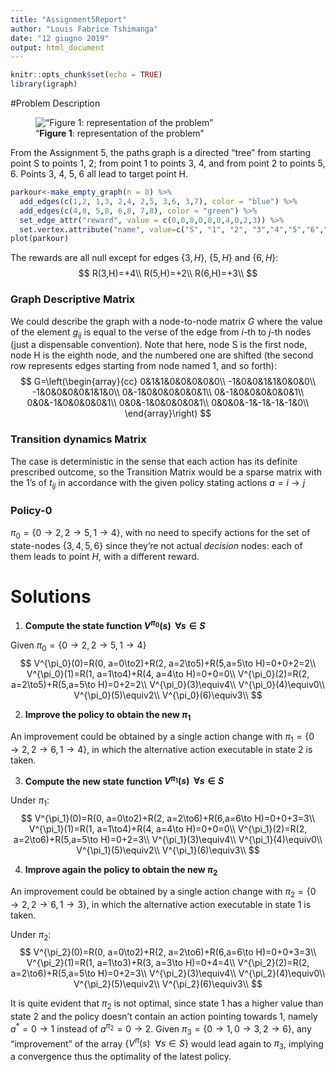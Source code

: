 ```yaml
---
title: "Assignment5Report"
author: "Louis Fabrice Tshimanga"
date: "12 giugno 2019"
output: html_document
---
```


```r
knitr::opts_chunk$set(echo = TRUE)
library(igraph)
```

#Problem Description  

!["**Figure 1**: representation of the problem"](C:/Users/louis/Desktop/Ass5.png)

From the Assignment 5, the paths graph is a directed "tree" from starting point S to points 1, 2; from point 1 to points 3, 4, and from point 2 to points 5, 6. Points 3, 4, 5, 6 all lead to target point H.
```r

parkour<-make_empty_graph(n = 8) %>%
  add_edges(c(1,2, 1,3, 2,4, 2,5, 3,6, 3,7), color = "blue") %>%
  add_edges(c(4,8, 5,8, 6,8, 7,8), color = "green") %>%
  set_edge_attr("reward", value = c(0,0,0,0,0,0,4,0,2,3)) %>%
  set.vertex.attribute("name", value=c("S", "1", "2", "3","4","5","6","H"))
plot(parkour)
```
  
The rewards are all null except for edges $\{3, H\}$, $\{5, H\}$ and $\{6, H\}$: 
$$
R(3,H)=+4\\
R(5,H)=+2\\
R(6,H)=+3\\
$$
  
### Graph Descriptive Matrix
We could describe the graph with a node-to-node matrix $G$ where the value of the element $g_{ij}$ is equal to the verse of the edge from $i$-th to $j$-th nodes (just a dispensable convention).
Note that here, node S is the first node, node H is the eighth node, and the numbered one are shifted (the second row represents edges starting from node named 1, and so forth):
$$
G=\left(\begin{array}{cc} 
0&1&1&0&0&0&0&0\\
-1&0&0&1&1&0&0&0\\
-1&0&0&0&0&1&1&0\\
0&-1&0&0&0&0&0&1\\
0&-1&0&0&0&0&0&1\\
0&0&-1&0&0&0&0&1\\
0&0&-1&0&0&0&0&1\\
0&0&0&-1&-1&-1&-1&0\\
\end{array}\right)
$$
  



### Transition dynamics Matrix
  
The case is deterministic in the sense that each action has its definite prescribed outcome, so the Transition Matrix would be a sparse matrix with the $1$'s of $t_{ij}$ in accordance with the given policy stating actions $a=i\to j$

### Policy-0
  
$\pi_0=\{0\to2,2\to5,1\to4\}$, with no need to specify actions for the set of state-nodes $\{3,4,5,6\}$ since they're not actual *decision* nodes: each of them leads to point $H$, with a different reward.

# Solutions

1. **Compute the state function $V^{\pi_0}(s) \ \  \forall s \in S$  **
 
  Given $\pi_0=\{0\to2,2\to5,1\to4\}$  
$$
V^{\pi_0}(0)=R(0, a=0\to2)+R(2, a=2\to5)+R(5,a=5\to H)=0+0+2=2\\
V^{\pi_0}(1)=R(1, a=1\to4)+R(4, a=4\to H)=0+0=0\\
V^{\pi_0}(2)=R(2, a=2\to5)+R(5,a=5\to H)=0+2=2\\
V^{\pi_0}(3)\equiv4\\
V^{\pi_0}(4)\equiv0\\
V^{\pi_0}(5)\equiv2\\
V^{\pi_0}(6)\equiv3\\
$$

2. **Improve the policy to obtain the new $\pi_1$  **

An improvement could be obtained by a single action change with $\pi_1=\{0\to2, 2\to6,1\to4\}$, in which the alternative action executable in state $2$ is taken.

3. **Compute the new state function $V^{\pi_1}(s) \ \  \forall s \in S$ **

  Under $\pi_1$:
$$
V^{\pi_1}(0)=R(0, a=0\to2)+R(2, a=2\to6)+R(6,a=6\to H)=0+0+3=3\\
V^{\pi_1}(1)=R(1, a=1\to4)+R(4, a=4\to H)=0+0=0\\
V^{\pi_1}(2)=R(2, a=2\to6)+R(5,a=5\to H)=0+2=3\\
V^{\pi_1}(3)\equiv4\\
V^{\pi_1}(4)\equiv0\\
V^{\pi_1}(5)\equiv2\\
V^{\pi_1}(6)\equiv3\\
$$

4. **Improve again the policy to obtain the new $\pi_2$ ** 

An improvement could be obtained by a single action change with $\pi_2=\{0\to2,2\to6,1\to3\}$, in which the alternative action executable in state $1$ is taken.

  Under $\pi_2$:
$$
V^{\pi_2}(0)=R(0, a=0\to2)+R(2, a=2\to6)+R(6,a=6\to H)=0+0+3=3\\
V^{\pi_2}(1)=R(1, a=1\to3)+R(3, a=3\to H)=0+4=4\\
V^{\pi_2}(2)=R(2, a=2\to6)+R(5,a=5\to H)=0+2=3\\
V^{\pi_2}(3)\equiv4\\
V^{\pi_2}(4)\equiv0\\
V^{\pi_2}(5)\equiv2\\
V^{\pi_2}(6)\equiv3\\
$$

  
    
      
        
It is quite evident that $\pi_2$ is not optimal, since state $1$ has a higher value than state $2$ and the policy doesn't contain an action pointing towards $1$, namely $a^*=0\to1$ instead of $a^{\pi_{2}}=0\to2$. Given $\pi_3=\{0\to1,0\to3,2\to6\}$, any "improvement" of the array $\{V^{\pi}(s) \ \  \forall s \in S\}$ would lead again to $\pi_3$, implying a convergence thus the optimality of the latest policy.